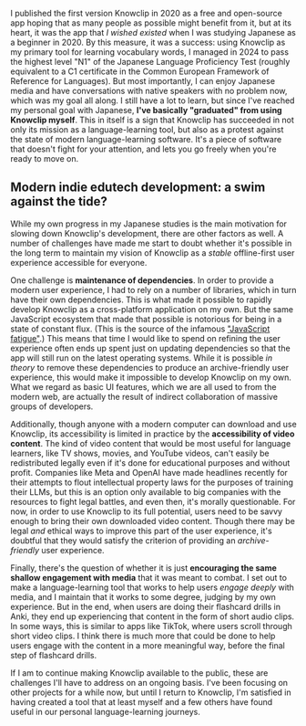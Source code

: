 

I published the first version Knowclip in 2020 as a free and open-source app hoping that as many people as possible might benefit from it, but at its heart, it was the app that _I wished existed_ when I was studying Japanese as a beginner in 2020. By this measure, it was a success: using Knowclip as my primary tool for learning vocabulary words, I managed in 2024 to pass the highest level "N1" of the Japanese Language Proficiency Test (roughly equivalent to a C1 certificate in the Common European Framework of Reference for Languages). But most importantly, I can enjoy Japanese media and have conversations with native speakers with no problem now, which was my goal all along. I still have a lot to learn, but since I've reached my personal goal with Japanese, **I've basically "graduated" from using Knowclip myself**. This in itself is a sign that Knowclip has succeeded in not only its mission as a language-learning tool, but also as a protest against the state of modern language-learning software. It's a piece of software that doesn't fight for your attention, and lets you go freely when you're ready to move on.

## Modern indie edutech development: a swim against the tide?

While my own progress in my Japanese studies is the main motivation for slowing down Knowclip's development, there are other factors as well. A number of challenges have made me start to doubt whether it's possible in the long term to maintain my vision of Knowclip as a _stable_ offline-first user experience accessible for everyone.

<KnowclipDependenciesScreenshot />

One challenge is **maintenance of dependencies**. In order to provide a modern user experience, I had to rely on a number of libraries, which in turn have their own dependencies. This is what made it possible to rapidly develop Knowclip as a cross-platform application on my own. But the same JavaScript ecosystem that made that possible is notorious for being in a state of constant flux. (This is the source of the infamous ["JavaScript fatigue"](https://auth0.com/blog/how-to-manage-javascript-fatigue/#What-is-JavaScript-Fatigue-).) This means that time I would like to spend on refining the user experience often ends up spent just on updating dependencies so that the app will still run on the latest operating systems. While it is possible *in theory* to remove these dependencies to produce an archive-friendly user experience, this would make it impossible to develop Knowclip on my own. What we regard as basic UI features, which we are all used to from the modern web, are actually the result of indirect collaboration of massive groups of developers.

Additionally, though anyone with a modern computer can download and use Knowclip, its accessibility is limited in practice by the **accessibility of video content**. The kind of video content that would be most useful for language learners, like TV shows, movies, and YouTube videos, can't easily be redistributed legally even if it's done for educational purposes and without profit. Companies like Meta and OpenAI have made headlines recently for their attempts to flout intellectual property laws for the purposes of training their LLMs, but this is an option only available to big companies with the resources to fight legal battles, and even then, it's morally questionable. For now, in order to use Knowclip to its full potential, users need to be savvy enough to bring their own downloaded video content. Though there may be legal _and_ ethical ways to improve this part of the user experience, it's doubtful that they would satisfy the criterion of providing an _archive-friendly_ user experience.

Finally, there's the question of whether it is just **encouraging the same shallow engagement with media** that it was meant to combat. I set out to make a language-learning tool that works to help users _engage deeply_ with media, and I maintain that it works to some degree, judging by my own experience. But in the end, when users are doing their flashcard drills in Anki, they end up experiencing that content in the form of short audio clips. In some ways, this is similar to apps like TikTok, where users scroll through short video clips. I think there is much more that could be done to help users engage with the content in a more meaningful way, before the final step of flashcard drills.

If I am to continue making Knowclip available to the public, these are challenges I'll have to address on an ongoing basis. I've been focusing on other projects for a while now, but until I return to Knowclip, I'm satisfied in having created a tool that at least myself and a few others have found useful in our personal language-learning journeys. 
